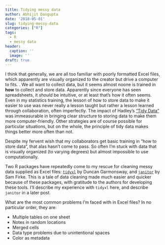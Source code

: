 ```yaml
---
title: Tidying messy data
author: Abhijit Dasgupta
date: '2018-05-01'
slug: tidying-messy-data
categories: ["R"]
tags:
  - R
  - messy data
header:
  caption: ''
  image: ''
draft: true
---
```




I think that generally, we are all too familiar with poorly formatted Excel files, which apparently are visually organized to the creator but drive a computer to fits. . We all want to collect data, but it seems almost noone is trained in **how** to collect and store data. Apparently since everyone has seen spreadsheets, it *should* be intuitive, or at least that's how it often seems. Even in my statistics training, the lesson of how to store data to make it easier to use was never really a lesson taught but rather a lesson learned through collaboration, often imperfectly. The impact of Hadley's ["Tidy Data"](https://vita.had.co.nz/papers/tidy-data.pdf) was immeasurable in bringing clear structure  to storing data to make them more computer-friendly. Other strategies are of course possible for particular situations, but on the whole, the principle of tidy data makes things better more often than not. 

Despite my fervent wish that my collaborators get basic training in "how to store data", that alas hasn't come to pass. So often I'm stuck with data that is visually organized (to varying degrees) but almost impossible to use computationally. 

Two R packages have repeatedly come to my rescue for cleaning messy data supplied as Excel files: [`tidyxl`](https://github.com/nacnudus/tidyxl) by Duncan Garmonsway, and [`janitor`](https://github.com/sfirke/janitor) by Sam Firke. This is a tale of data cleaning made much easier and quicker because of these packages, with gratitude to the authors for developing these tools. I'll describe my experience with `tidyxl` here, and describe `janitor` in a later post. 

What are the most common problems I'm faced with in Excel files? In no particular order, they are:

+ Multiple tables on one sheet
+ Notes in random locations
+ Merged cells
+ Data type problems due to unintentional spaces
+ Color as metadata



